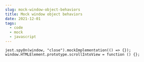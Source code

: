 ```yaml
---
slug: mock-window-object-behaviors
title: Mock window object behaviors
date: 2021-12-01
tags:
  - code
  - mock
  - javascript
---
```



```
jest.spyOn(window, "close").mockImplementation(() => {});
window.HTMLElement.prototype.scrollIntoView = function () {};
```